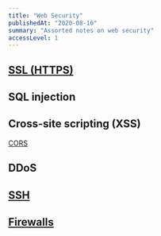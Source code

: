 ```yaml
---
title: "Web Security"
publishedAt: "2020-08-16"
summary: "Assorted notes on web security"
accessLevel: 1
---
```


## [SSL (HTTPS)](/https)

## SQL injection

## Cross-site scripting (XSS)

[CORS](/cors)

## DDoS

## [SSH](./SSH)

## [Firewalls](/firewall)

<!--- © Eric Vicenti 2020. Licensed under Creative Commons BY-NC-SA 4.0 https://creativecommons.org/licenses/by-nc-sa/4.0/ -->
